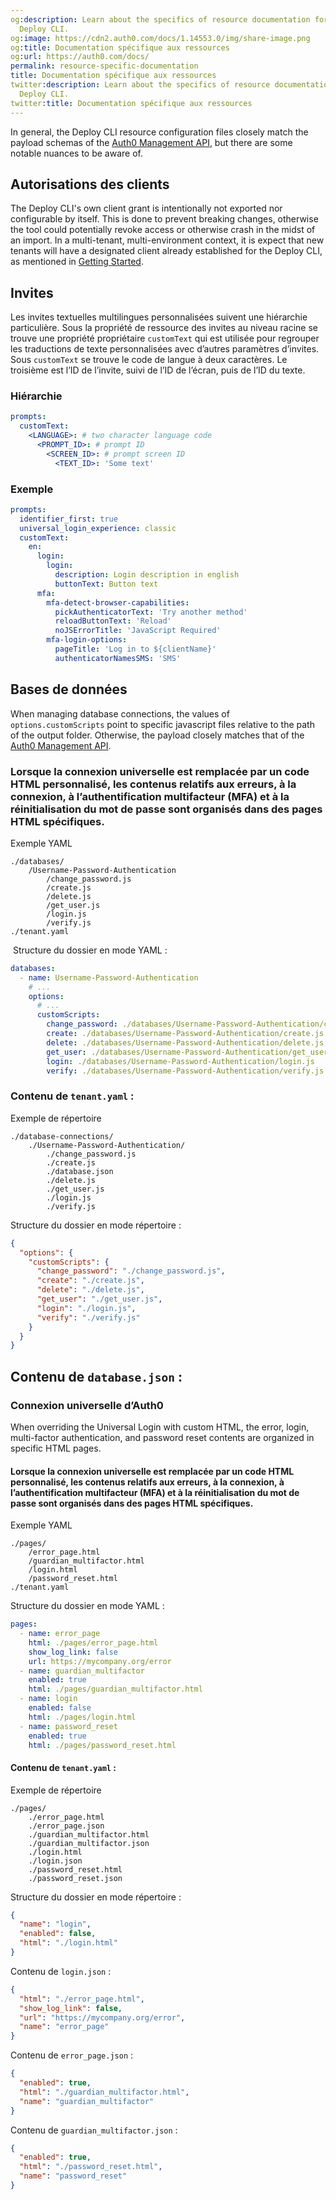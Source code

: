 ```yaml
---
og:description: Learn about the specifics of resource documentation for the Auth0
  Deploy CLI.
og:image: https://cdn2.auth0.com/docs/1.14553.0/img/share-image.png
og:title: Documentation spécifique aux ressources
og:url: https://auth0.com/docs/
permalink: resource-specific-documentation
title: Documentation spécifique aux ressources
twitter:description: Learn about the specifics of resource documentation for the Auth0
  Deploy CLI.
twitter:title: Documentation spécifique aux ressources
---
```


In general, the Deploy CLI resource configuration files closely match the payload schemas of the [Auth0 Management API](https://auth0.com/docs/api/management/v2), but there are some notable nuances to be aware of.

## Autorisations des clients

The Deploy CLI's own client grant is intentionally not exported nor configurable by itself. This is done to prevent breaking changes, otherwise the tool could potentially revoke access or otherwise crash in the midst of an import. In a multi-tenant, multi-environment context, it is expect that new tenants will have a designated client already established for the Deploy CLI, as mentioned in [Getting Started](/docs/deploy-monitor/deploy-cli-tool).

## Invites

Les invites textuelles multilingues personnalisées suivent une hiérarchie particulière. Sous la propriété de ressource des invites au niveau racine se trouve une propriété propriétaire `customText` qui est utilisée pour regrouper les traductions de texte personnalisées avec d’autres paramètres d’invites. Sous `customText` se trouve le code de langue à deux caractères. Le troisième est l’ID de l’invite, suivi de l’ID de l’écran, puis de l’ID du texte.

### Hiérarchie

```yaml lines
prompts:
  customText:
    <LANGUAGE>: # two character language code
      <PROMPT_ID>: # prompt ID
        <SCREEN_ID>: # prompt screen ID
          <TEXT_ID>: 'Some text'
```






### Exemple

```yaml lines
prompts:
  identifier_first: true
  universal_login_experience: classic
  customText:
    en:
      login:
        login:
          description: Login description in english
          buttonText: Button text
      mfa:
        mfa-detect-browser-capabilities:
          pickAuthenticatorText: 'Try another method'
          reloadButtonText: 'Reload'
          noJSErrorTitle: 'JavaScript Required'
        mfa-login-options:
          pageTitle: 'Log in to ${clientName}'
          authenticatorNamesSMS: 'SMS'
```






## Bases de données

When managing database connections, the values of `options.customScripts` point to specific javascript files relative to the path of the output folder. Otherwise, the payload closely matches that of the [Auth0 Management API](https://auth0.com/docs/api/management/v2#!/Connections/post_connections).

### Lorsque la connexion universelle est remplacée par un code HTML personnalisé, les contenus relatifs aux erreurs, à la connexion, à l’authentification multifacteur (MFA) et à la réinitialisation du mot de passe sont organisés dans des pages HTML spécifiques.

Exemple YAML

```text lines
./databases/
    /Username-Password-Authentication
        /change_password.js   
        /create.js   
        /delete.js   
        /get_user.js   
        /login.js   
        /verify.js   
./tenant.yaml
```






 Structure du dossier en mode YAML :

```yaml lines
databases:
  - name: Username-Password-Authentication
    # ...
    options:
      # ...
      customScripts:
        change_password: ./databases/Username-Password-Authentication/change_password.js
        create: ./databases/Username-Password-Authentication/create.js
        delete: ./databases/Username-Password-Authentication/delete.js
        get_user: ./databases/Username-Password-Authentication/get_user.js
        login: ./databases/Username-Password-Authentication/login.js
        verify: ./databases/Username-Password-Authentication/verify.js
```






### Contenu de `tenant.yaml` :

Exemple de répertoire

```text lines
./database-connections/
    ./Username-Password-Authentication/
        ./change_password.js
        ./create.js
        ./database.json
        ./delete.js
        ./get_user.js
        ./login.js
        ./verify.js
```






Structure du dossier en mode répertoire :

```json lines
{
  "options": {
    "customScripts": {
      "change_password": "./change_password.js",
      "create": "./create.js",
      "delete": "./delete.js",
      "get_user": "./get_user.js",
      "login": "./login.js",
      "verify": "./verify.js"
    }
  }
}
```






## Contenu de `database.json` :

### Connexion universelle d’Auth0

When overriding the <Tooltip tip="Universal Login: Your application redirects to Universal Login, hosted on Auth0's Authorization Server, to verify a user's identity." cta="View Glossary" href="/docs/glossary?term=Universal+Login">Universal Login</Tooltip> with custom HTML, the error, login, <Tooltip tip="Universal Login: Your application redirects to Universal Login, hosted on Auth0's Authorization Server, to verify a user's identity." cta="View Glossary" href="/docs/glossary?term=multi-factor+authentication">multi-factor authentication</Tooltip>, and password reset contents are organized in specific HTML pages.

#### Lorsque la connexion universelle est remplacée par un code HTML personnalisé, les contenus relatifs aux erreurs, à la connexion, à l’authentification multifacteur (MFA) et à la réinitialisation du mot de passe sont organisés dans des pages HTML spécifiques.

Exemple YAML

```text lines
./pages/
    /error_page.html
    /guardian_multifactor.html
    /login.html
    /password_reset.html
./tenant.yaml
```






Structure du dossier en mode YAML :

```yaml lines
pages:
  - name: error_page
    html: ./pages/error_page.html
    show_log_link: false
    url: https://mycompany.org/error
  - name: guardian_multifactor
    enabled: true
    html: ./pages/guardian_multifactor.html
  - name: login
    enabled: false
    html: ./pages/login.html
  - name: password_reset
    enabled: true
    html: ./pages/password_reset.html
```






#### Contenu de `tenant.yaml` :

Exemple de répertoire

```text lines
./pages/
    ./error_page.html
    ./error_page.json
    ./guardian_multifactor.html
    ./guardian_multifactor.json
    ./login.html
    ./login.json
    ./password_reset.html
    ./password_reset.json
```






Structure du dossier en mode répertoire :

```json lines
{
  "name": "login",
  "enabled": false,
  "html": "./login.html"
}
```






Contenu de `login.json` :

```json lines
{
  "html": "./error_page.html",
  "show_log_link": false,
  "url": "https://mycompany.org/error",
  "name": "error_page"
}
```






Contenu de `error_page.json` :

```json lines
{
  "enabled": true,
  "html": "./guardian_multifactor.html",
  "name": "guardian_multifactor"
}
```






Contenu de `guardian_multifactor.json` :

```json lines
{
  "enabled": true,
  "html": "./password_reset.html",
  "name": "password_reset"
}
```